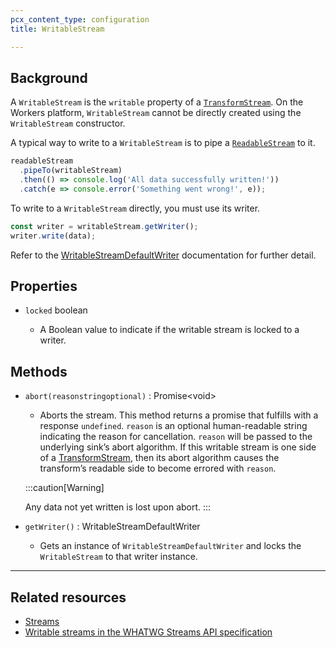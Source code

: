 ```yaml
---
pcx_content_type: configuration
title: WritableStream

---
```


## Background

A `WritableStream` is the `writable` property of a [`TransformStream`](/workers/runtime-apis/streams/transformstream/). On the Workers platform, `WritableStream` cannot be directly created using the `WritableStream` constructor.

A typical way to write to a `WritableStream` is to pipe a [`ReadableStream`](/workers/runtime-apis/streams/readablestream/) to it.

```js
readableStream
  .pipeTo(writableStream)
  .then(() => console.log('All data successfully written!'))
  .catch(e => console.error('Something went wrong!', e));
```

To write to a `WritableStream` directly, you must use its writer.

```js
const writer = writableStream.getWriter();
writer.write(data);
```

Refer to the [WritableStreamDefaultWriter](/workers/runtime-apis/streams/writablestreamdefaultwriter/) documentation for further detail.

## Properties



* `locked` boolean

  * A Boolean value to indicate if the writable stream is locked to a writer.



## Methods



* <code>abort(reasonstringoptional)</code> : Promise\<void>

  * Aborts the stream. This method returns a promise that fulfills with a response `undefined`. `reason` is an optional human-readable string indicating the reason for cancellation. `reason` will be passed to the underlying sink’s abort algorithm. If this writable stream is one side of a [TransformStream](/workers/runtime-apis/streams/transformstream/), then its abort algorithm causes the transform’s readable side to become errored with `reason`.

  :::caution[Warning]

  Any data not yet written is lost upon abort. 
  :::

* `getWriter()` : WritableStreamDefaultWriter

  * Gets an instance of `WritableStreamDefaultWriter` and locks the `WritableStream` to that writer instance.



***

## Related resources

* [Streams](/workers/runtime-apis/streams/)
* [Writable streams in the WHATWG Streams API specification](https://streams.spec.whatwg.org/#ws-model)
